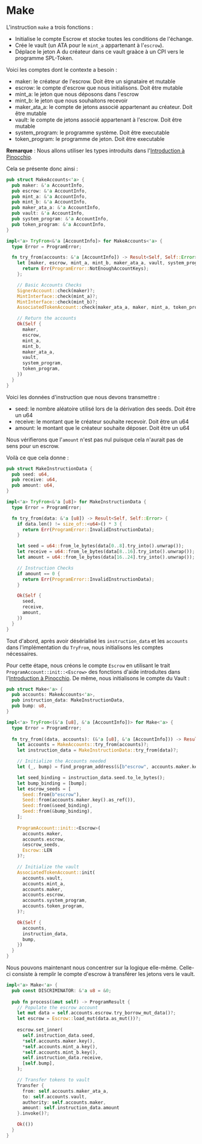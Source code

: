 # Make

L'instruction `make` a trois fonctions :
- Initialise le compte Escrow et stocke toutes les conditions de l'échange.
- Crée le vault (un ATA pour le `mint_a` appartenant à l'`escrow`).
- Déplace le jeton A du créateur dans ce vault graàce à un CPI vers le programme SPL-Token.

<ArticleSection name="Comptes Nécessaires" id="required-accounts" level="h2" />

Voici les comptes dont le contexte a besoin :

- maker: le créateur de l'escrow. Doit être un signataire et mutable
- escrow: le compte d'escrow que nous initialisons. Doit être mutable
- mint_a: le jeton que nous déposons dans l'escrow
- mint_b: le jeton que nous souhaitons recevoir
- maker_ata_a: le compte de jetons associé appartenant au créateur. Doit être mutable
- vault: le compte de jetons associé appartenant à l'escrow. Doit être mutable
- system_program: le programme système. Doit être executable
- token_program: le programme de jeton. Doit être executable

**Remarque** : Nous allons utiliser les types introduits dans l'[Introduction à Pinocchio](/en/courses/introduction-to-pinocchio/pinocchio-accounts).

Cela se présente donc ainsi :

```rust
pub struct MakeAccounts<'a> {
  pub maker: &'a AccountInfo,
  pub escrow: &'a AccountInfo,
  pub mint_a: &'a AccountInfo,
  pub mint_b: &'a AccountInfo,
  pub maker_ata_a: &'a AccountInfo,
  pub vault: &'a AccountInfo,
  pub system_program: &'a AccountInfo,
  pub token_program: &'a AccountInfo,
}

impl<'a> TryFrom<&'a [AccountInfo]> for MakeAccounts<'a> {
  type Error = ProgramError;

  fn try_from(accounts: &'a [AccountInfo]) -> Result<Self, Self::Error> {
    let [maker, escrow, mint_a, mint_b, maker_ata_a, vault, system_program, token_program, _] = accounts else {
      return Err(ProgramError::NotEnoughAccountKeys);
    };

    // Basic Accounts Checks
    SignerAccount::check(maker)?;
    MintInterface::check(mint_a)?;
    MintInterface::check(mint_b)?;
    AssociatedTokenAccount::check(maker_ata_a, maker, mint_a, token_program)?;

    // Return the accounts
    Ok(Self {
      maker,
      escrow,
      mint_a,
      mint_b,
      maker_ata_a,
      vault,
      system_program,
      token_program,
    })
  }
}
```

<ArticleSection name="Données d'Instruction" id="instruction-data" level="h2" />

Voici les données d'instruction que nous devons transmettre :
- seed: le nombre aléatoire utilisé lors de la dérivation des seeds. Doit être un u64
- receive: le montant que le créateur souhaite recevoir. Doit être un u64
- amount: le montant que le créateur souhaite déposer. Doit être un u64

Nous vérifierons que l'`amount` n'est pas nul puisque cela n'aurait pas de sens pour un escrow.

Voilà ce que cela donne :

```rust
pub struct MakeInstructionData {
  pub seed: u64,
  pub receive: u64,
  pub amount: u64,
}

impl<'a> TryFrom<&'a [u8]> for MakeInstructionData {
  type Error = ProgramError;

  fn try_from(data: &'a [u8]) -> Result<Self, Self::Error> {
    if data.len() != size_of::<u64>() * 3 {
      return Err(ProgramError::InvalidInstructionData);
    }

    let seed = u64::from_le_bytes(data[0..8].try_into().unwrap());
    let receive = u64::from_le_bytes(data[8..16].try_into().unwrap());
    let amount = u64::from_le_bytes(data[16..24].try_into().unwrap());

    // Instruction Checks
    if amount == 0 {
      return Err(ProgramError::InvalidInstructionData);
    }

    Ok(Self {
      seed,
      receive,
      amount,
    })
  }
}
```

<ArticleSection name="Logique d'Instruction" id="instruction-logic" level="h2" />

Tout d'abord, après avoir désérialisé les `instruction_data` et les `accounts` dans l'implémentation du `TryFrom`, nous initialisons les comptes nécessaires.

Pour cette étape, nous créons le compte `Escrow` en utilisant le trait `ProgramAccount::init::<Escrow>` des fonctions d'aide introduites dans l'[Introduction à Pinocchio](/en/courses/introduction-to-pinocchio/pinocchio-accounts). De même, nous initialisons le compte du Vault :

```rust
pub struct Make<'a> {
  pub accounts: MakeAccounts<'a>,
  pub instruction_data: MakeInstructionData,
  pub bump: u8,
}

impl<'a> TryFrom<(&'a [u8], &'a [AccountInfo])> for Make<'a> {
  type Error = ProgramError;
  
  fn try_from((data, accounts): (&'a [u8], &'a [AccountInfo])) -> Result<Self, Self::Error> {
    let accounts = MakeAccounts::try_from(accounts)?;
    let instruction_data = MakeInstructionData::try_from(data)?;

    // Initialize the Accounts needed
    let (_, bump) = find_program_address(&[b"escrow", accounts.maker.key(), &instruction_data.seed.to_le_bytes()], &crate::ID);

    let seed_binding = instruction_data.seed.to_le_bytes();
    let bump_binding = [bump];
    let escrow_seeds = [
      Seed::from(b"escrow"),
      Seed::from(accounts.maker.key().as_ref()),
      Seed::from(&seed_binding),
      Seed::from(&bump_binding),
    ];
            
    ProgramAccount::init::<Escrow>(
      accounts.maker,
      accounts.escrow,
      &escrow_seeds,
      Escrow::LEN
    )?;

    // Initialize the vault
    AssociatedTokenAccount::init(
      accounts.vault,
      accounts.mint_a,
      accounts.maker,
      accounts.escrow,
      accounts.system_program,
      accounts.token_program,
    )?;

    Ok(Self {
      accounts,
      instruction_data,
      bump,
    })
  }
}
```

Nous pouvons maintenant nous concentrer sur la logique elle-même. Celle-ci consiste à remplir le compte d'escrow à transférer les jetons vers le vault.

```rust
impl<'a> Make<'a> {
  pub const DISCRIMINATOR: &'a u8 = &0;
  
  pub fn process(&mut self) -> ProgramResult {
    // Populate the escrow account
    let mut data = self.accounts.escrow.try_borrow_mut_data()?;
    let escrow = Escrow::load_mut(data.as_mut())?;
    
    escrow.set_inner(
      self.instruction_data.seed,
      *self.accounts.maker.key(),
      *self.accounts.mint_a.key(),
      *self.accounts.mint_b.key(),
      self.instruction_data.receive,
      [self.bump],
    );

    // Transfer tokens to vault
    Transfer {
      from: self.accounts.maker_ata_a,
      to: self.accounts.vault,
      authority: self.accounts.maker,
      amount: self.instruction_data.amount
    }.invoke()?;

    Ok(())
  }
}
```
